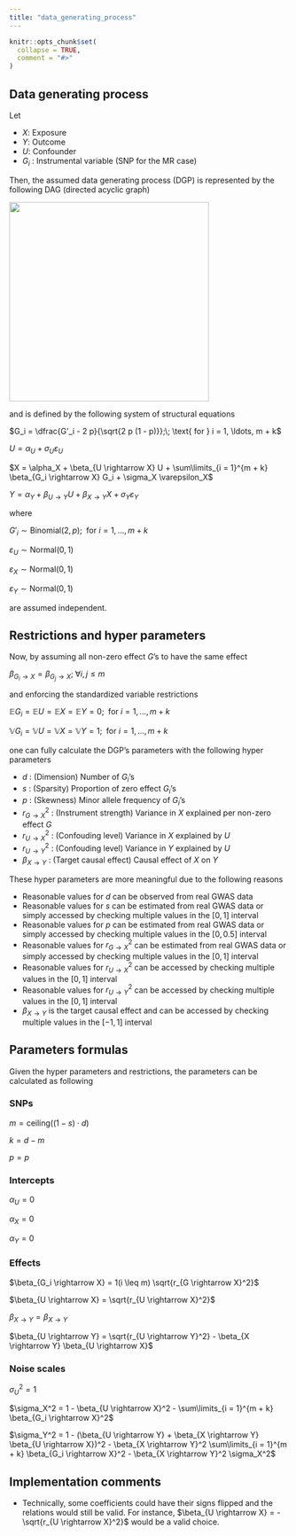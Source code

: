 ```yaml
---
title: "data_generating_process"
---
```


```r
knitr::opts_chunk$set(
  collapse = TRUE,
  comment = "#>"
)
```

## Data generating process

Let

- $X$: Exposure
- $Y$: Outcome
- $U$: Confounder
- $G_i$ : Instrumental variable (SNP for the MR case)

Then, the assumed data generating process (DGP) is represented by the following DAG (directed acyclic graph)

<img src="figures/mr_dag.png" align="center" height="360" />

and is defined by the following system of structural equations

$G_i = \dfrac{G'_i - 2 p}{\sqrt{2 p (1 - p)}};\; \text{ for } i = 1, \ldots, m + k$

$U = \alpha_U + \sigma_U \varepsilon_U$

$X = \alpha_X + \beta_{U \rightarrow X} U + \sum\limits_{i = 1}^{m + k} \beta_{G_i \rightarrow X} G_i + \sigma_X \varepsilon_X$

$Y = \alpha_Y + \beta_{U \rightarrow Y} U + \beta_{X \rightarrow Y} X + \sigma_Y \varepsilon_Y$

where

$G'_i \sim \text{Binomial}(2, p);\; \text{ for } i = 1, \ldots, m + k$

$\varepsilon_U \sim \text{Normal}(0, 1)$

$\varepsilon_X \sim \text{Normal}(0, 1)$

$\varepsilon_Y \sim \text{Normal}(0, 1)$

are assumed independent.

## Restrictions and hyper parameters

Now, by assuming all non-zero effect $G$'s to have the same effect

$\beta_{G_i \rightarrow X} = \beta_{G_j \rightarrow X};\; \forall i, j \leq m$

and enforcing the standardized variable restrictions

$\mathbb{E} G_i = \mathbb{E} U = \mathbb{E} X = \mathbb{E} Y = 0;\; \text{ for } i = 1, \ldots, m + k$

$\mathbb{V} G_i = \mathbb{V} U = \mathbb{V} X = \mathbb{V} Y = 1;\; \text{ for } i = 1, \ldots, m + k$

one can fully calculate the DGP's parameters with the following hyper parameters

- $d$ : (Dimension) Number of $G_i$'s
- $s$ : (Sparsity) Proportion of zero effect $G_i$'s
- $p$ : (Skewness) Minor allele frequency of $G_i$'s
- $r_{G \rightarrow X}^2$ : (Instrument strength) Variance in $X$ explained per non-zero effect $G$
- $r_{U \rightarrow X}^2$ : (Confouding level) Variance in $X$ explained by $U$
- $r_{U \rightarrow Y}^2$ : (Confouding level) Variance in $Y$ explained by $U$
- $\beta_{X \rightarrow Y}$ : (Target causal effect) Causal effect of $X$ on $Y$

These hyper parameters are more meaningful due to the following reasons

- Reasonable values for $d$ can be observed from real GWAS data
- Reasonable values for $s$ can be estimated from real GWAS data or simply accessed by checking multiple values in the $[0, 1]$ interval
- Reasonable values for $p$ can be estimated from real GWAS data or simply accessed by checking multiple values in the $[0, 0.5]$ interval
- Reasonable values for $r_{G \rightarrow X}^2$ can be estimated from real GWAS data or simply accessed by checking multiple values in the $[0, 1]$ interval
- Reasonable values for $r_{U \rightarrow X}^2$ can be accessed by checking multiple values in the $[0, 1]$ interval
- Reasonable values for $r_{U \rightarrow Y}^2$ can be accessed by checking multiple values in the $[0, 1]$ interval
- $\beta_{X \rightarrow Y}$ is the target causal effect and can be accessed by checking multiple values in the $[-1, 1]$ interval

## Parameters formulas

Given the hyper parameters and restrictions, the parameters can be calculated as following

### SNPs

$m = \text{ceiling}((1 - s) \cdot d)$

$k = d - m$

$p = p$

### Intercepts

$\alpha_U = 0$

$\alpha_X = 0$

$\alpha_Y = 0$

### Effects

$\beta_{G_i \rightarrow X} = 1(i \leq m) \sqrt{r_{G \rightarrow X}^2}$

$\beta_{U \rightarrow X} = \sqrt{r_{U \rightarrow X}^2}$

$\beta_{X \rightarrow Y} = \beta_{X \rightarrow Y}$

$\beta_{U \rightarrow Y} = \sqrt{r_{U \rightarrow Y}^2} - \beta_{X \rightarrow Y} \beta_{U \rightarrow X}$

### Noise scales

$\sigma_U^2 = 1$

$\sigma_X^2 = 1 - \beta_{U \rightarrow X}^2 - \sum\limits_{i = 1}^{m + k} \beta_{G_i \rightarrow X}^2$

$\sigma_Y^2 = 1 - (\beta_{U \rightarrow Y} + \beta_{X \rightarrow Y} \beta_{U \rightarrow X})^2 - \beta_{X \rightarrow Y}^2 \sum\limits_{i = 1}^{m + k} \beta_{G_i \rightarrow X}^2 - \beta_{X \rightarrow Y}^2 \sigma_X^2$

## Implementation comments

- Technically, some coefficients could have their signs flipped and the relations would still be valid. For instance, $\beta_{U \rightarrow X} = - \sqrt{r_{U \rightarrow X}^2}$ would be a valid choice.
